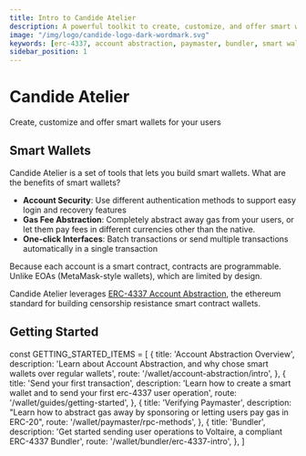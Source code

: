 ```yaml
---
title: Intro to Candide Atelier
description: A powerful toolkit to create, customize, and offer smart wallets. Explore ERC-4337 support, account abstraction, paymaster integration, bundler features, and seamless management of smart wallets
image: "/img/logo/candide-logo-dark-wordmark.svg"
keywords: [erc-4337, account abstraction, paymaster, bundler, smart wallets]
sidebar_position: 1
---
```

# Candide Atelier 

Create, customize and offer smart wallets for your users

## Smart Wallets

Candide Atelier is a set of tools that lets you build smart wallets. What are the benefits of smart wallets? 

- **Account Security**: Use different authentication methods to support easy login and recovery features 
- **Gas Fee Abstraction**: Completely abstract away gas from your users, or let them pay fees in different currencies other than the native.
- **One-click Interfaces**: Batch transactions or send multiple transactions automatically in a single transaction

Because each account is a smart contract, contracts are programmable. Unlike EOAs (MetaMask-style wallets), which are limited by design.

Candide Atelier leverages [ERC-4337 Account Abstraction](https://eips.ethereum.org/EIPS/eip-4337), the ethereum standard for building censorship resistance smart contract wallets.

## Getting Started
const GETTING_STARTED_ITEMS = [
  {
    title: 'Account Abstraction Overview',
    description: 'Learn about Account Abstraction, and why chose smart wallets over regular wallets',
    route: '/wallet/account-abstraction/intro',
  },
  {
    title: 'Send your first transaction',
    description: 'Learn how to create a smart wallet and to send your first erc-4337 user operation',
    route: '/wallet/guides/getting-started',
  },
  {
    title: 'Verifying Paymaster',
    description: "Learn how to abstract gas away by sponsoring or letting users pay gas in ERC-20",
    route: '/wallet/paymaster/rpc-methods',
  },
  {
    title: 'Bundler',
    description: 'Get started sending user operations to Voltaire, a compliant ERC-4337 Bundler',
    route: '/wallet/bundler/erc-4337-intro',
  },
]

<CardList items={GETTING_STARTED_ITEMS} />

